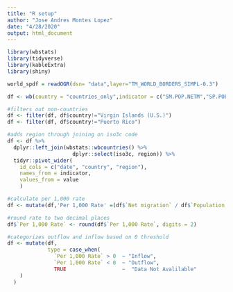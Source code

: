 ```yaml
---
title: "R setup"
author: "Jose Andres Montes Lopez"
date: "4/28/2020"
output: html_document
---
```


```r
library(wbstats)
library(tidyverse)
library(kableExtra)
library(shiny)
```

```r
world_spdf = readOGR(dsn= "data",layer="TM_WORLD_BORDERS_SIMPL-0.3")

df <- wb(country = "countries_only",indicator = c("SM.POP.NETM","SP.POP.TOTL"),  startdate = 1962, enddate = 2017)

#filters out non-countries
df <- filter(df, df$country!="Virgin Islands (U.S.)") 
df <- filter(df, df$country!="Puerto Rico") 

#adds region through joining on iso3c code 
df <- df %>%
  dplyr::left_join(wbstats::wbcountries() %>%                         
                     dplyr::select(iso3c, region)) %>%
  tidyr::pivot_wider(
    id_cols = c("date", "country", "region"), 
    names_from = indicator, 
    values_from = value
    )

#calculate per 1,000 rate
df <- mutate(df,'Per 1,000 Rate' =(df$`Net migration` / df$`Population, total`)*1000) 

#round rate to two decimal places
df$`Per 1,000 Rate` <- round(df$`Per 1,000 Rate`, digits = 2)

#categorizes outflow and inflow based on 0 threshold
df <- mutate(df, 
             type = case_when(
               `Per 1,000 Rate` > 0  ~ "Inflow",
               `Per 1,000 Rate` < 0  ~ "Outflow",
               TRUE                  ~  "Data Not Avalilable"
    )
  )

```

